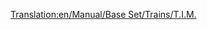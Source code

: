 [[Translation:en/Manual/Base Set/Trains/T.I.M.]]
{{ru/Поезда|Image=[[File:en/Tim.png]]
|Имя|Name="T.I.M."
|Cost= £ 46875 (2343750 р.)
|Speed=241 км/ч (150 миль/ч)
|Weight=90 т
|Power=7000 л.с. (5220 кВт)
|Annual= £ 3374 (168700 р.)
|Designed=1984
|Lifespan=25
|Capacity=нет
|Description=Это двухсекционный локомотив, имеющий скорость на 64 км/ч больше, чем следующий в этой категории - [[ru/Manual/Base Set/Trains/SH "40"|SH "40"]]. Среди электровозов быстрее него только [[ru/Manual/Base Set/Trains/AsiaStar|AsiaStar]].
|Real-life=Этот поезд в игре Transport Tycoon соотвествует ранней модели французского [http://ru.wikipedia.org/wiki/TGV TGV] (Train à Grande Vitesse).
}}